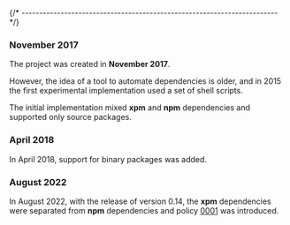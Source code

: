 
{/* ------------------------------------------------------------------------ */}

### November 2017

The project was created in **November 2017**.

However, the idea of a tool to automate dependencies is
older, and in 2015 the first experimental implementation
used a set of shell scripts.

The initial implementation mixed **xpm** and **npm** dependencies and
supported only source packages.

### April 2018

In April 2018, support for binary packages was added.

### August 2022

In August 2022, with the release of version 0.14,
the **xpm** dependencies were separated
from **npm** dependencies and policy [0001](/docs/user/policies/0001/)
was introduced.
